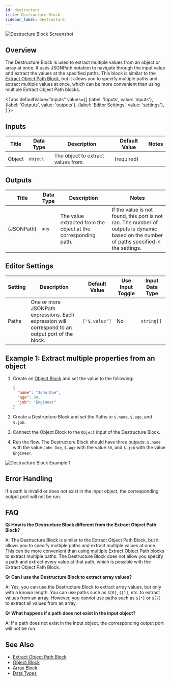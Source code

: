 ```yaml
---
id: destructure
title: Destructure Block
sidebar_label: Destructure
---
```



![Destructure Block Screenshot](./assets/destructure-block.png)

## Overview

The Destructure Block is used to extract multiple values from an object or array at once. It uses JSONPath notation to navigate through the input value and extract the values at the specified paths. This block is similar to the [Extract Object Path Block](./extract-object-path.mdx), but it allows you to specify multiple paths and extract multiple values at once, which can be more convenient than using multiple Extract Object Path blocks.

<Tabs
  defaultValue="inputs"
  values={[
    {label: 'Inputs', value: 'inputs'},
    {label: 'Outputs', value: 'outputs'},
    {label: 'Editor Settings', value: 'settings'},
  ]
}>

<TabItem value="inputs">

## Inputs

| Title  | Data Type | Description                        | Default Value | Notes |
| ------ | --------- | ---------------------------------- | ------------- | ----- |
| Object | `object`  | The object to extract values from. | (required)    |       |

</TabItem>

<TabItem value="outputs">

## Outputs

| Title      | Data Type | Description                                                    | Notes                                                                                                                                     |
| ---------- | --------- | -------------------------------------------------------------- | ----------------------------------------------------------------------------------------------------------------------------------------- |
| (JSONPath) | `any`     | The value extracted from the object at the corresponding path. | If the value is not found, this port is not ran. The number of outputs is dynamic based on the number of paths specified in the settings. |

</TabItem>

<TabItem value="settings">

## Editor Settings

| Setting | Description                                                                                      | Default Value | Use Input Toggle | Input Data Type |
| ------- | ------------------------------------------------------------------------------------------------ | ------------- | ---------------- | --------------- |
| Paths   | One or more JSONPath expressions. Each expression will correspond to an output port of the block. | `['$.value']` | No               | `string[]`      |

</TabItem>

</Tabs>

## Example 1: Extract multiple properties from an object

1. Create an [Object Block](./object.mdx) and set the value to the following:

   ```json
   {
     "name": "John Doe",
     "age": 30,
     "job": "Engineer"
   }
   ```

2. Create a Destructure Block and set the Paths to `$.name`, `$.age`, and `$.job`.
3. Connect the Object Block to the `Object` input of the Destructure Block.
4. Run the flow. The Destructure Block should have three outputs: `$.name` with the value `John Doe`, `$.age` with the value `30`, and `$.job` with the value `Engineer`.

![Destructure Block Example 1](./assets/destructure-block-example-01.png)

## Error Handling

If a path is invalid or does not exist in the input object, the corresponding output port will not be run.

## FAQ

**Q: How is the Destructure Block different from the Extract Object Path Block?**

A: The Destructure Block is similar to the Extract Object Path Block, but it allows you to specify multiple paths and extract multiple values at once. This can be more convenient than using multiple Extract Object Path blocks to extract multiple paths. The Destructure Block does not allow you specify a path and extract every value at that path, which is possible with the Extract Object Path Block.

**Q: Can I use the Destructure Block to extract array values?**

A: Yes, you can use the Destructure Block to extract array values, but only with a known length. You can use paths such as `$[0]`, `$[1]`, etc. to extract values from an array. However, you cannot use paths such as `$[*]` or `$[?]` to extract all values from an array.

**Q: What happens if a path does not exist in the input object?**

A: If a path does not exist in the input object, the corresponding output port will not be run.

## See Also

- [Extract Object Path Block](./extract-object-path.mdx)
- [Object Block](./object.mdx)
- [Array Block](./array.mdx)
- [Data Types](../user-guide/data-types.md)
